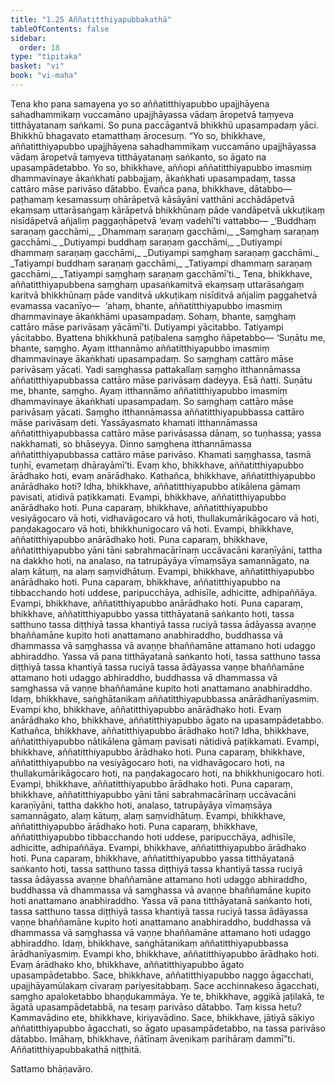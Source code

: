 ```yaml
---
title: "1.25 Aññatitthiyapubbakathā"
tableOfContents: false
sidebar:
  order: 18
type: "tipitaka"
basket: "vi"
book: "vi-maha"
---
```



<DynamicBreadcrumb />

<Division number="86" book="vi-maha" bookNo="3" page="98">

<Paragraph number="401" book="vi-maha">
Tena kho pana samayena yo so aññatitthiyapubbo upajjhāyena sahadhammikaṃ vuccamāno upajjhāyassa vādaṃ āropetvā taṃyeva titthāyatanaṃ saṅkami. So puna paccāgantvā bhikkhū upasampadaṃ yāci. Bhikkhū bhagavato etamatthaṃ ārocesuṃ.
</Paragraph>

<Paragraph number="402" book="vi-maha">
“Yo so, bhikkhave, aññatitthiyapubbo upajjhāyena sahadhammikaṃ vuccamāno upajjhāyassa vādaṃ āropetvā taṃyeva titthāyatanaṃ saṅkanto, so āgato na upasampādetabbo. Yo so, bhikkhave, aññopi aññatitthiyapubbo imasmiṃ dhammavinaye ākaṅkhati pabbajjaṃ, ākaṅkhati upasampadaṃ, tassa cattāro māse parivāso dātabbo. Evañca pana, bhikkhave, dātabbo—  paṭhamaṃ kesamassuṃ ohārāpetvā kāsāyāni vatthāni acchādāpetvā ekaṃsaṃ uttarāsaṅgaṃ kārāpetvā bhikkhūnaṃ pāde vandāpetvā ukkuṭikaṃ nisīdāpetvā añjaliṃ paggaṇhāpetvā ‘evaṃ vadehī’ti vattabbo—
</Paragraph>

<Paragraph number="403" type="verses" book="vi-maha">
_‘Buddhaṃ saraṇaṃ gacchāmi,_  
_Dhammaṃ saraṇaṃ gacchāmi,_  
_Saṃghaṃ saraṇaṃ gacchāmi._  

</Paragraph>

<Paragraph number="404" type="verses" book="vi-maha">
_Dutiyampi buddhaṃ saraṇaṃ gacchāmi,_  
_Dutiyampi dhammaṃ saraṇaṃ gacchāmi,_  
_Dutiyampi saṃghaṃ saraṇaṃ gacchāmi._  

</Paragraph>

<Paragraph number="405" type="verses" book="vi-maha">
_Tatiyampi buddhaṃ saraṇaṃ gacchāmi,_  
_Tatiyampi dhammaṃ saraṇaṃ gacchāmi,_  
_Tatiyampi saṃghaṃ saraṇaṃ gacchāmī’ti._  

</Paragraph>

<Paragraph number="406" book="vi-maha">
Tena, bhikkhave, aññatitthiyapubbena saṃghaṃ upasaṅkamitvā ekaṃsaṃ uttarāsaṅgaṃ karitvā bhikkhūnaṃ pāde vanditvā ukkuṭikaṃ nisīditvā añjaliṃ paggahetvā evamassa vacanīyo—  ‘ahaṃ, bhante, aññatitthiyapubbo imasmiṃ dhammavinaye ākaṅkhāmi upasampadaṃ. Sohaṃ, bhante, saṃghaṃ cattāro māse parivāsaṃ yācāmī’ti. Dutiyampi yācitabbo. Tatiyampi yācitabbo. Byattena bhikkhunā paṭibalena saṃgho ñāpetabbo—
</Paragraph>

<Paragraph number="407" book="vi-maha">
‘Suṇātu me, bhante, saṃgho. Ayaṃ itthannāmo aññatitthiyapubbo imasmiṃ dhammavinaye ākaṅkhati upasampadaṃ. So saṃghaṃ cattāro māse parivāsaṃ yācati. Yadi saṃghassa pattakallaṃ saṃgho itthannāmassa aññatitthiyapubbassa cattāro māse parivāsaṃ dadeyya. Esā ñatti.
</Paragraph>

<Paragraph number="408" book="vi-maha">
Suṇātu me, bhante, saṃgho. Ayaṃ itthannāmo aññatitthiyapubbo imasmiṃ dhammavinaye ākaṅkhati upasampadaṃ. So saṃghaṃ cattāro māse parivāsaṃ yācati. Saṃgho itthannāmassa aññatitthiyapubbassa cattāro māse parivāsaṃ deti. Yassāyasmato khamati itthannāmassa aññatitthiyapubbassa cattāro māse parivāsassa dānaṃ, so tuṇhassa; yassa nakkhamati, so bhāseyya.
</Paragraph>

<Paragraph number="409" book="vi-maha">
Dinno saṃghena itthannāmassa aññatitthiyapubbassa cattāro māse parivāso. Khamati saṃghassa, tasmā tuṇhī, evametaṃ dhārayāmī’ti.
</Paragraph>

</Division>
<Division number="87" book="vi-maha" bookNo="3" page="99">

<Paragraph number="410" book="vi-maha">
Evaṃ kho, bhikkhave, aññatitthiyapubbo ārādhako hoti, evaṃ anārādhako. Kathañca, bhikkhave, aññatitthiyapubbo anārādhako hoti? Idha, bhikkhave, aññatitthiyapubbo atikālena gāmaṃ pavisati, atidivā paṭikkamati. Evampi, bhikkhave, aññatitthiyapubbo anārādhako hoti.
</Paragraph>

<Paragraph number="411" book="vi-maha">
Puna caparaṃ, bhikkhave, aññatitthiyapubbo vesiyāgocaro vā hoti, vidhavāgocaro vā hoti, thullakumārikāgocaro vā hoti, paṇḍakagocaro vā hoti, bhikkhunigocaro vā hoti. Evampi, bhikkhave, aññatitthiyapubbo anārādhako hoti.
</Paragraph>

<Paragraph number="412" book="vi-maha">
Puna caparaṃ, bhikkhave, aññatitthiyapubbo yāni tāni sabrahmacārīnaṃ uccāvacāni karaṇīyāni, tattha na dakkho hoti, na analaso, na tatrupāyāya vīmaṃsāya samannāgato, na alaṃ kātuṃ, na alaṃ saṃvidhātuṃ. Evampi, bhikkhave, aññatitthiyapubbo anārādhako hoti.
</Paragraph>

<Paragraph number="413" book="vi-maha">
Puna caparaṃ, bhikkhave, aññatitthiyapubbo na tibbacchando hoti uddese, paripucchāya, adhisīle, adhicitte, adhipaññāya. Evampi, bhikkhave, aññatitthiyapubbo anārādhako hoti.
</Paragraph>

<Paragraph number="414" book="vi-maha">
Puna caparaṃ, bhikkhave, aññatitthiyapubbo yassa titthāyatanā saṅkanto hoti, tassa satthuno tassa diṭṭhiyā tassa khantiyā tassa ruciyā tassa ādāyassa avaṇṇe bhaññamāne kupito hoti anattamano anabhiraddho, buddhassa vā dhammassa vā saṃghassa vā avaṇṇe bhaññamāne attamano hoti udaggo abhiraddho. Yassa vā pana titthāyatanā saṅkanto hoti, tassa satthuno tassa diṭṭhiyā tassa khantiyā tassa ruciyā tassa ādāyassa vaṇṇe bhaññamāne attamano hoti udaggo abhiraddho, buddhassa vā dhammassa vā saṃghassa vā vaṇṇe bhaññamāne kupito hoti anattamano anabhiraddho. Idaṃ, bhikkhave, saṅghātanikaṃ aññatitthiyapubbassa anārādhanīyasmiṃ. Evampi kho, bhikkhave, aññatitthiyapubbo anārādhako hoti. Evaṃ anārādhako kho, bhikkhave, aññatitthiyapubbo āgato na upasampādetabbo.
</Paragraph>

<Paragraph number="415" book="vi-maha">
Kathañca, bhikkhave, aññatitthiyapubbo ārādhako hoti? Idha, bhikkhave, aññatitthiyapubbo nātikālena gāmaṃ pavisati nātidivā paṭikkamati. Evampi, bhikkhave, aññatitthiyapubbo ārādhako hoti.
</Paragraph>

<Paragraph number="416" book="vi-maha">
Puna caparaṃ, bhikkhave, aññatitthiyapubbo na vesiyāgocaro hoti, na vidhavāgocaro hoti, na thullakumārikāgocaro hoti, na paṇḍakagocaro hoti, na bhikkhunigocaro hoti. Evampi, bhikkhave, aññatitthiyapubbo ārādhako hoti.
</Paragraph>

<Paragraph number="417" book="vi-maha">
Puna caparaṃ, bhikkhave, aññatitthiyapubbo yāni tāni sabrahmacārīnaṃ uccāvacāni karaṇīyāni, tattha dakkho hoti, analaso, tatrupāyāya vīmaṃsāya samannāgato, alaṃ kātuṃ, alaṃ saṃvidhātuṃ. Evampi, bhikkhave, aññatitthiyapubbo ārādhako hoti.
</Paragraph>

<Paragraph number="418" book="vi-maha">
Puna caparaṃ, bhikkhave, aññatitthiyapubbo tibbacchando hoti uddese, paripucchāya, adhisīle, adhicitte, adhipaññāya. Evampi, bhikkhave, aññatitthiyapubbo ārādhako hoti.
</Paragraph>

<Paragraph number="419" book="vi-maha">
Puna caparaṃ, bhikkhave, aññatitthiyapubbo yassa titthāyatanā saṅkanto hoti, tassa satthuno tassa diṭṭhiyā tassa khantiyā tassa ruciyā tassa ādāyassa avaṇṇe bhaññamāne attamano hoti udaggo abhiraddho, buddhassa vā dhammassa vā saṃghassa vā avaṇṇe bhaññamāne kupito hoti anattamano anabhiraddho. Yassa vā pana titthāyatanā saṅkanto hoti, tassa satthuno tassa diṭṭhiyā tassa khantiyā tassa ruciyā tassa ādāyassa vaṇṇe bhaññamāne kupito hoti anattamano anabhiraddho, buddhassa vā dhammassa vā saṃghassa vā vaṇṇe bhaññamāne attamano hoti udaggo abhiraddho. Idaṃ, bhikkhave, saṅghātanikaṃ aññatitthiyapubbassa ārādhanīyasmiṃ. Evampi kho, bhikkhave, aññatitthiyapubbo ārādhako hoti. Evaṃ ārādhako kho, bhikkhave, aññatitthiyapubbo āgato upasampādetabbo.
</Paragraph>

<Paragraph number="420" book="vi-maha">
Sace, bhikkhave, aññatitthiyapubbo naggo āgacchati, upajjhāyamūlakaṃ cīvaraṃ pariyesitabbaṃ. Sace acchinnakeso āgacchati, saṃgho apaloketabbo bhaṇḍukammāya. Ye te, bhikkhave, aggikā jaṭilakā, te āgatā upasampādetabbā, na tesaṃ parivāso dātabbo. Taṃ kissa hetu? Kammavādino ete, bhikkhave, kiriyavādino. Sace, bhikkhave, jātiyā sākiyo aññatitthiyapubbo āgacchati, so āgato upasampādetabbo, na tassa parivāso dātabbo. Imāhaṃ, bhikkhave, ñātīnaṃ āveṇikaṃ parihāraṃ dammī”ti.

</Paragraph>
</Division>

<Paragraph number="421" type="center" book="vi-maha">
Aññatitthiyapubbakathā niṭṭhitā.

  
Sattamo bhāṇavāro.
</Paragraph>